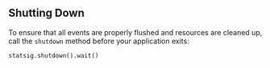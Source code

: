 ## Shutting Down

To ensure that all events are properly flushed and resources are cleaned up, call the `shutdown` method before your application exits:

```python
statsig.shutdown().wait()
```
